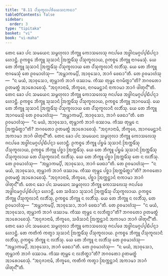 ```yaml
---
title: "8.11 ᨸᩴᩈᩩᨠᩪᩃᨸᩁᩥᨿᩮᩈᨶᨠᨳᩣ"
tableOfContents: false
sidebar:
  order: 3
type: "tipitaka"
basket: "vi"
book: "vi-maha"
---
```



<DynamicBreadcrumb />

<Division number="341" book="vi-maha">

<Paragraph number="1597" book="vi-maha">
ᨲᩮᨶ ᨡᩮᩣ ᨸᨶ ᩈᨾᨿᩮᨶ ᩈᨾ᩠ᨻᩉᩩᩃᩣ ᨽᩥᨠ᩠ᨡᩪ ᨠᩮᩣᩈᩃᩮᩈᩩ ᨩᨶᨸᨴᩮ ᩋᨴ᩠ᨵᩤᨶᨾᨣ᩠ᨣᨸ᩠ᨸᨭᩥᨸᨶ᩠ᨶᩣ ᩉᩮᩣᨶ᩠ᨲᩥ. ᩑᨠᨧ᩠ᨧᩮ ᨽᩥᨠ᩠ᨡᩪ ᩈᩩᩈᩣᨶᩴ ᩒᨠ᩠ᨠᨾᩥᩴᩈᩩ ᨸᩴᩈᩩᨠᩪᩃᩣᨿ, ᩑᨠᨧ᩠ᨧᩮ ᨽᩥᨠ᩠ᨡᩪ ᨶᩣᨣᨾᩮᩈᩩᩴ. ᨿᩮ ᨲᩮ ᨽᩥᨠ᩠ᨡᩪ ᩈᩩᩈᩣᨶᩴ ᩒᨠ᩠ᨠᨾᩥᩴᩈᩩ ᨸᩴᩈᩩᨠᩪᩃᩣᨿ ᨲᩮ ᨸᩴᩈᩩᨠᩪᩃᩣᨶᩥ ᩃᨽᩥᩴᩈᩩ. ᨿᩮ ᨲᩮ ᨽᩥᨠ᩠ᨡᩪ ᨶᩣᨣᨾᩮᩈᩩᩴ ᨲᩮ ᩑᩅᨾᩣᩉᩴᩈᩩ—  “ᩋᨾ᩠ᩉᩣᨠᨾ᩠ᨸᩥ, ᩋᩣᩅᩩᩈᩮᩣ, ᨽᩣᨣᩴ ᨴᩮᨳᩣ”ᨲᩥ. ᨲᩮ ᩑᩅᨾᩣᩉᩴᩈᩩ—  “ᨶ ᨾᨿᩴ, ᩋᩣᩅᩩᩈᩮᩣ, ᨲᩩᨾ᩠ᩉᩣᨠᩴ ᨽᩣᨣᩴ ᨴᩔᩣᨾ. ᨠᩥᩔ ᨲᩩᨾ᩠ᩉᩮ ᨶᩣᨣᨾᩥᨲ᩠ᨳᩣ”ᨲᩥ? ᨽᨣᩅᨲᩮᩣ ᩑᨲᨾᨲ᩠ᨳᩴ ᩋᩣᩁᩮᩣᨧᩮᩈᩩᩴ. “ᩋᨶᩩᨩᩣᨶᩣᨾᩥ, ᨽᩥᨠ᩠ᨡᩅᩮ, ᨶᩣᨣᨾᩮᨶ᩠ᨲᩣᨶᩴ ᨶᩣᨠᩣᨾᩣ ᨽᩣᨣᩴ ᨴᩤᨲᩩᨶ᩺”ᨲᩥ.
</Paragraph>

<Paragraph number="1598" book="vi-maha">
ᨲᩮᨶ ᨡᩮᩣ ᨸᨶ ᩈᨾᨿᩮᨶ ᩈᨾ᩠ᨻᩉᩩᩃᩣ ᨽᩥᨠ᩠ᨡᩪ ᨠᩮᩣᩈᩃᩮᩈᩩ ᨩᨶᨸᨴᩮ ᩋᨴ᩠ᨵᩤᨶᨾᨣ᩠ᨣᨸ᩠ᨸᨭᩥᨸᨶ᩠ᨶᩣ ᩉᩮᩣᨶ᩠ᨲᩥ. ᩑᨠᨧ᩠ᨧᩮ ᨽᩥᨠ᩠ᨡᩪ ᩈᩩᩈᩣᨶᩴ ᩒᨠ᩠ᨠᨾᩥᩴᩈᩩ ᨸᩴᩈᩩᨠᩪᩃᩣᨿ, ᩑᨠᨧ᩠ᨧᩮ ᨽᩥᨠ᩠ᨡᩪ ᩋᩣᨣᨾᩮᩈᩩᩴ. ᨿᩮ ᨲᩮ ᨽᩥᨠ᩠ᨡᩪ ᩈᩩᩈᩣᨶᩴ ᩒᨠ᩠ᨠᨾᩥᩴᩈᩩ ᨸᩴᩈᩩᨠᩪᩃᩣᨿ ᨲᩮ ᨸᩴᩈᩩᨠᩪᩃᩣᨶᩥ ᩃᨽᩥᩴᩈᩩ. ᨿᩮ ᨲᩮ ᨽᩥᨠ᩠ᨡᩪ ᩋᩣᨣᨾᩮᩈᩩᩴ ᨲᩮ ᩑᩅᨾᩣᩉᩴᩈᩩ—  “ᩋᨾ᩠ᩉᩣᨠᨾ᩠ᨸᩥ, ᩋᩣᩅᩩᩈᩮᩣ, ᨽᩣᨣᩴ ᨴᩮᨳᩣ”ᨲᩥ. ᨲᩮ ᩑᩅᨾᩣᩉᩴᩈᩩ—  “ᨶ ᨾᨿᩴ, ᩋᩣᩅᩩᩈᩮᩣ, ᨲᩩᨾ᩠ᩉᩣᨠᩴ ᨽᩣᨣᩴ ᨴᩔᩣᨾ. ᨠᩥᩔ ᨲᩩᨾ᩠ᩉᩮ ᨶ ᩒᨠ᩠ᨠᨾᩥᨲ᩠ᨳᩣ”ᨲᩥ? ᨽᨣᩅᨲᩮᩣ ᩑᨲᨾᨲ᩠ᨳᩴ ᩋᩣᩁᩮᩣᨧᩮᩈᩩᩴ. “ᩋᨶᩩᨩᩣᨶᩣᨾᩥ, ᨽᩥᨠ᩠ᨡᩅᩮ, ᩋᩣᨣᨾᩮᨶ᩠ᨲᩣᨶᩴ ᩋᨠᩣᨾᩣ ᨽᩣᨣᩴ ᨴᩤᨲᩩᨶ᩺”ᨲᩥ.
</Paragraph>

<Paragraph number="1599" book="vi-maha">
ᨲᩮᨶ ᨡᩮᩣ ᨸᨶ ᩈᨾᨿᩮᨶ ᩈᨾ᩠ᨻᩉᩩᩃᩣ ᨽᩥᨠ᩠ᨡᩪ ᨠᩮᩣᩈᩃᩮᩈᩩ ᨩᨶᨸᨴᩮ ᩋᨴ᩠ᨵᩤᨶᨾᨣ᩠ᨣᨸ᩠ᨸᨭᩥᨸᨶ᩠ᨶᩣ ᩉᩮᩣᨶ᩠ᨲᩥ. ᩑᨠᨧ᩠ᨧᩮ ᨽᩥᨠ᩠ᨡᩪ ᨸᨮᨾᩴ ᩈᩩᩈᩣᨶᩴ ᩒᨠ᩠ᨠᨾᩥᩴᩈᩩ ᨸᩴᩈᩩᨠᩪᩃᩣᨿ, ᩑᨠᨧ᩠ᨧᩮ ᨽᩥᨠ᩠ᨡᩪ ᨸᨧ᩠ᨨᩣ ᩒᨠ᩠ᨠᨾᩥᩴᩈᩩ. ᨿᩮ ᨲᩮ ᨽᩥᨠ᩠ᨡᩪ ᨸᨮᨾᩴ ᩈᩩᩈᩣᨶᩴ ᩒᨠ᩠ᨠᨾᩥᩴᩈᩩ ᨸᩴᩈᩩᨠᩪᩃᩣᨿ ᨲᩮ ᨸᩴᩈᩩᨠᩪᩃᩣᨶᩥ ᩃᨽᩥᩴᩈᩩ. ᨿᩮ ᨲᩮ ᨽᩥᨠ᩠ᨡᩪ ᨸᨧ᩠ᨨᩣ ᩒᨠ᩠ᨠᨾᩥᩴᩈᩩ ᨲᩮ ᨶ ᩃᨽᩥᩴᩈᩩ. ᨲᩮ ᩑᩅᨾᩣᩉᩴᩈᩩ—  “ᩋᨾ᩠ᩉᩣᨠᨾ᩠ᨸᩥ, ᩋᩣᩅᩩᩈᩮᩣ, ᨽᩣᨣᩴ ᨴᩮᨳᩣ”ᨲᩥ. ᨲᩮ ᩑᩅᨾᩣᩉᩴᩈᩩ—  “ᨶ ᨾᨿᩴ, ᩋᩣᩅᩩᩈᩮᩣ, ᨲᩩᨾ᩠ᩉᩣᨠᩴ ᨽᩣᨣᩴ ᨴᩔᩣᨾ. ᨠᩥᩔ ᨲᩩᨾ᩠ᩉᩮ ᨸᨧ᩠ᨨᩣ ᩒᨠ᩠ᨠᨾᩥᨲ᩠ᨳᩣ”ᨲᩥ? ᨽᨣᩅᨲᩮᩣ ᩑᨲᨾᨲ᩠ᨳᩴ ᩋᩣᩁᩮᩣᨧᩮᩈᩩᩴ. “ᩋᨶᩩᨩᩣᨶᩣᨾᩥ, ᨽᩥᨠ᩠ᨡᩅᩮ, ᨸᨧ᩠ᨨᩣ ᩒᨠ᩠ᨠᨶ᩠ᨲᩣᨶᩴ ᨶᩣᨠᩣᨾᩣ ᨽᩣᨣᩴ ᨴᩤᨲᩩᨶ᩺”ᨲᩥ.
</Paragraph>

<Paragraph number="1600" book="vi-maha">
ᨲᩮᨶ ᨡᩮᩣ ᨸᨶ ᩈᨾᨿᩮᨶ ᩈᨾ᩠ᨻᩉᩩᩃᩣ ᨽᩥᨠ᩠ᨡᩪ ᨠᩮᩣᩈᩃᩮᩈᩩ ᨩᨶᨸᨴᩮ ᩋᨴ᩠ᨵᩤᨶᨾᨣ᩠ᨣᨸ᩠ᨸᨭᩥᨸᨶ᩠ᨶᩣ ᩉᩮᩣᨶ᩠ᨲᩥ. ᨲᩮ ᩈᨴᩥᩈᩣ ᩈᩩᩈᩣᨶᩴ ᩒᨠ᩠ᨠᨾᩥᩴᩈᩩ ᨸᩴᩈᩩᨠᩪᩃᩣᨿ. ᩑᨠᨧ᩠ᨧᩮ ᨽᩥᨠ᩠ᨡᩪ ᨸᩴᩈᩩᨠᩪᩃᩣᨶᩥ ᩃᨽᩥᩴᩈᩩ, ᩑᨠᨧ᩠ᨧᩮ ᨽᩥᨠ᩠ᨡᩪ ᨶ ᩃᨽᩥᩴᩈᩩ. ᨿᩮ ᨲᩮ ᨽᩥᨠ᩠ᨡᩪ ᨶ ᩃᨽᩥᩴᩈᩩ, ᨲᩮ ᩑᩅᨾᩣᩉᩴᩈᩩ—  “ᩋᨾ᩠ᩉᩣᨠᨾ᩠ᨸᩥ, ᩋᩣᩅᩩᩈᩮᩣ, ᨽᩣᨣᩴ ᨴᩮᨳᩣ”ᨲᩥ. ᨲᩮ ᩑᩅᨾᩣᩉᩴᩈᩩ—  “ᨶ ᨾᨿᩴ, ᩋᩣᩅᩩᩈᩮᩣ, ᨲᩩᨾ᩠ᩉᩣᨠᩴ ᨽᩣᨣᩴ ᨴᩔᩣᨾ. ᨠᩥᩔ ᨲᩩᨾ᩠ᩉᩮ ᨶ ᩃᨽᩥᨲ᩠ᨳᩣ”ᨲᩥ? ᨽᨣᩅᨲᩮᩣ ᩑᨲᨾᨲ᩠ᨳᩴ ᩋᩣᩁᩮᩣᨧᩮᩈᩩᩴ. “ᩋᨶᩩᨩᩣᨶᩣᨾᩥ, ᨽᩥᨠ᩠ᨡᩅᩮ, ᩈᨴᩥᩈᩣᨶᩴ ᩒᨠ᩠ᨠᨶ᩠ᨲᩣᨶᩴ ᩋᨠᩣᨾᩣ ᨽᩣᨣᩴ ᨴᩤᨲᩩᨶ᩺”ᨲᩥ.
</Paragraph>

<Paragraph number="1601" book="vi-maha">
ᨲᩮᨶ ᨡᩮᩣ ᨸᨶ ᩈᨾᨿᩮᨶ ᩈᨾ᩠ᨻᩉᩩᩃᩣ ᨽᩥᨠ᩠ᨡᩪ ᨠᩮᩣᩈᩃᩮᩈᩩ ᨩᨶᨸᨴᩮ ᩋᨴ᩠ᨵᩤᨶᨾᨣ᩠ᨣᨸ᩠ᨸᨭᩥᨸᨶ᩠ᨶᩣ ᩉᩮᩣᨶ᩠ᨲᩥ. ᨲᩮ ᨠᨲᩥᨠᩴ ᨠᨲ᩠ᩅᩣ ᩈᩩᩈᩣᨶᩴ ᩒᨠ᩠ᨠᨾᩥᩴᩈᩩ ᨸᩴᩈᩩᨠᩪᩃᩣᨿ. ᩑᨠᨧ᩠ᨧᩮ ᨽᩥᨠ᩠ᨡᩪ ᨸᩴᩈᩩᨠᩪᩃᩣᨶᩥ ᩃᨽᩥᩴᩈᩩ, ᩑᨠᨧ᩠ᨧᩮ ᨽᩥᨠ᩠ᨡᩪ ᨶ ᩃᨽᩥᩴᩈᩩ. ᨿᩮ ᨲᩮ ᨽᩥᨠ᩠ᨡᩪ ᨶ ᩃᨽᩥᩴᩈᩩ ᨲᩮ ᩑᩅᨾᩣᩉᩴᩈᩩ—  “ᩋᨾ᩠ᩉᩣᨠᨾ᩠ᨸᩥ, ᩋᩣᩅᩩᩈᩮᩣ, ᨽᩣᨣᩴ ᨴᩮᨳᩣ”ᨲᩥ. ᨲᩮ ᩑᩅᨾᩣᩉᩴᩈᩩ—  “ᨶ ᨾᨿᩴ, ᩋᩣᩅᩩᩈᩮᩣ, ᨲᩩᨾ᩠ᩉᩣᨠᩴ ᨽᩣᨣᩴ ᨴᩔᩣᨾ. ᨠᩥᩔ ᨲᩩᨾ᩠ᩉᩮ ᨶ ᩃᨽᩥᨲ᩠ᨳᩣ”ᨲᩥ? ᨽᨣᩅᨲᩮᩣ ᩑᨲᨾᨲ᩠ᨳᩴ ᩋᩣᩁᩮᩣᨧᩮᩈᩩᩴ. “ᩋᨶᩩᨩᩣᨶᩣᨾᩥ, ᨽᩥᨠ᩠ᨡᩅᩮ, ᨠᨲᩥᨠᩴ ᨠᨲ᩠ᩅᩣ ᩒᨠ᩠ᨠᨶ᩠ᨲᩣᨶᩴ ᩋᨠᩣᨾᩣ ᨽᩣᨣᩴ ᨴᩤᨲᩩᨶ᩺”ᨲᩥ.
</Paragraph>
</Division>